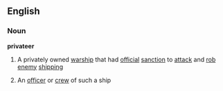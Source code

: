 ==English==
===Noun===
{{wikipedia}}
'''privateer'''
#{{nautical}} A privately owned [[warship]] that had [[official]] [[sanction]] to [[attack]] and [[rob]] [[enemy]] [[shipping]]
# An [[officer]] or [[crew]] of such a ship